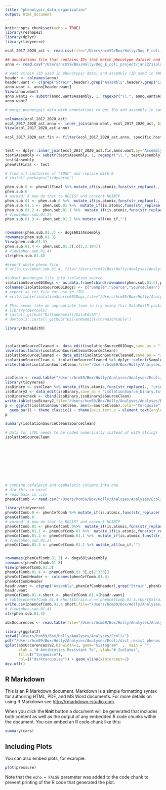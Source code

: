 ```yaml
---
title: "phenotypic_data_organization"
output: html_document
---
```


```r
knitr::opts_chunk$set(echo = TRUE)
library(reshape2)
library(dplyr)
library(tidyverse)
```



```r
ecol_2017_2020_ast <- read.csv(file="/Users/hcm59/Box/Holly/Dog_E_coli_project/jan22/ECOL_2017-2020_AST.csv",header=TRUE,na.strings = c("", "NA"))


```



```r
## annotations file that contains IDs that match phenotype dataset and those that match SNP dataset 
anno <- read.csv("/Users/hcm59/Box/Holly/Dog_E_coli_project/jan22/isolates_200_contigs_or_less_verified_host_species.csv",header=TRUE)

# want strain (ID used in phenotypic data) and assembly (ID used in SNP data)
header <- colnames(anno)
header.want <- c(grep("Strain",header),grep("Assembly",header),grep("Isolation.Source",header))
anno.want <- anno[header.want]
View(anno.want)
anno.want2 <- substr(anno.want$Assembly, 1, regexpr("\\.", anno.want$Assembly)-1)
anno.want2

# merge phenotypic data with annotations to get IDs and assembly in same file 

colnames(ecol_2017_2020_ast)
ecol_2017_2020_ast.anno <- inner_join(anno.want, ecol_2017_2020_ast, by=c("Strain" = "sample.ID."),keep=TRUE)
View(ecol_2017_2020_ast.anno)
  
ecol_2017_2020_ast.fin <- filter(ecol_2017_2020_ast.anno, specific.host == "Canis lupus familiaris")


test <- dplyr::inner_join(ecol_2017_2020_ast.fin,anno.want,by="Assembly")
test$Assembly <- substr(test$Assembly, 1, regexpr("\\.", test$Assembly)-1)
test$Assembly
phenAllFinal <- test

```

```r

# find all instances of "SUSC" and replace with 0
# install.packages("tidyverse")

phen.sub.0 <- phenAllFinal %>% mutate_if(is.atomic,funs(str_replace(., "SUSC", "0")))
phen.sub.0
# worked! # now do that to RESIST and convert NOINTP
phen.sub.01 <- phen.sub.0 %>%  mutate_if(is.atomic,funs(str_replace(., "RESIST", "1")))
phen.sub.01.1 <- phen.sub.01 %>%  mutate_if(is.atomic,funs(str_replace(., "NOINTP", "")))
phen.sub.01.2 <- phen.sub.01.1 %>%  mutate_if(is.atomic,funs(str_replace(., "INTER", "")))
# View(phen.sub.01.2)
phen.sub.01.3 <- phen.sub.01.2 %>% mutate_all(na_if,"")


rownames(phen.sub.01.3) <- dogs601$Assembly
rownames(phen.sub.01.3)
View(phen.sub.01.3)
phen.sub.01.4 <- phen.sub.01.3[,c(1,3:104)]
# View(phen.sub.01.4)
str(phen.sub.01.4)

#export whole pheno file 
# write.csv(phen.sub.01.4, file="/Users/hcm59/Box/Holly/Analyses/Analyses/Ecoli/pheno601Dogs_cleaned.csv")

#subset phenotype file into isolation source
isolationSource601Dogs <- as.data.frame(cbind(rownames(phen.sub.01.4),phen.sub.01.4$Isolation.Source,phen.sub.01.4$Isolation.Source))
colnames(isolationSource601Dogs) <- c("Sample","Source","SourceClean")
# export as txt file for use in iTOL 
# write.table(isolationSource601Dogs,file="/Users/hcm59/Box/Holly/Analyses/Analyses/Ecoli/isolationSourcePheno601Dogs.txt",quote=F, row.names = F)


```

```r
# This seems like an appropriate time to try using this DataEditR package
# library(devtools)
# install_github("DillonHammill/DataEditR")
# devtools::install_github("DillonHammill/rhandsontable")

library(DataEditR)



isolationSourceCleaned <- data_edit(isolationSource601Dogs,save_as = "isolationSource_cleaned.txt",code="isolationSourceEdit.R")
levels(as.factor(isolationSourceClean$SourceClean))
isolationSourceCleaned <- data_edit(isolationSourceCleaned,save_as = "isolationSource_cleaned.txt")
isolationSourceClean <- isolationSourceCleaned %>% dplyr::select(Sample,SourceClean)
write.table(isolationSourceClean,file="/Users/hcm59/Box/Holly/Analyses/Analyses/Ecoli/isolationSourceCleaned.txt",quote=F, row.names = F)


isoClean <- read.table("/Users/hcm59/Box/Holly/Analyses/Analyses/Ecoli/isolationSourceCleaned.txt",header=TRUE)
library(tidyverse)
isoBinary <- isoClean %>% mutate_if(is.atomic,funs(str_replace(., "urine", "1")))
isoBinary2 <- data_edit(isoBinary,save_as = "isolationSource_binary.txt",code="isolationSourceEdit2.R")
isoBinarycheck <- cbind(isoBinary,isoBinary2$SourceClean)
write.table(isoBinary2,file="/Users/hcm59/Box/Holly/Analyses/Analyses/Ecoli/isolationSourceBinary.txt",quote=F,row.names=F)
p <- ggplot(isolationSourceClean, aes(x=SourceClean),color="turquoise") + 
  geom_bar() + theme_classic() + theme(axis.text.x = element_text(angle = 90, vjust = 0.5, hjust=1,size=12)) 
p

summary(isolationSourceClean$SourceClean)

```


```r
# Data for iTOL needs to be coded numerically instead of with strings 
isolationSourceClean











```

```r
# combine cefalexin and cephalexin columns into one 
# did this in excel
# read back in .csv 
phenCefComb <- read.csv("/Users/hcm59/Box/Holly/Analyses/Analyses/Ecoli/phenotypesDogs171819_Cef_Combined.csv")

library(tidyverse)
phenCefComb.0 <- phenCefComb %>% mutate_if(is.atomic,funs(str_replace(., "SUSC", "0")))
phenCefComb.0
# worked! # now do that to RESIST and convert NOINTP
phenCefComb.01 <- phenCefComb.0%>%  mutate_if(is.atomic,funs(str_replace(., "RESIST", "1")))
phenCefComb.01.1 <- phenCefComb.01 %>%  mutate_if(is.atomic,funs(str_replace(., "NOINTP", "")))
phenCefComb.01.2 <- phenCefComb.01.1 %>%  mutate_if(is.atomic,funs(str_replace(., "INTER", "")))
# View(phen.sub.01.2)
phenCefComb.01.3 <- phenCefComb.01.2 %>% mutate_all(na_if,"")


rownames(phenCefComb.01.3) <- dogs601$Assembly
rownames(phenCefComb.01.3)
View(phenCefComb.01.3)
phenCefComb.01.4 <- phenCefComb.01.3[,c(2:336)]
phenCefCombHeader <- colnames(phenCefComb.01.4)
phenCefCombHeader
headr.want <- c(grep("Assembly",phenCefCombHeader),grep("Strain",phenCefCombHeader),grep("Isolation.Source",phenCefCombHeader),grep("Assembly",phenCefCombHeader),grep("sample.ID.",phenCefCombHeader),grep("INT",phenCefCombHeader),grep("specific.host",phenCefCombHeader))
headr.want 
phenCefComb.01.4.short <- phenCefComb.01.4[headr.want]
# table(phenCefComb.01.4.short$Strain.x == phenCefComb.01.4.short$Strain.y)
write.csv(phenCefComb.01.4.short,file="/Users/hcm59/Box/Holly/Analyses/Analyses/Ecoli/phenoCefComb.csv") 
# View(phen.sub.01.4)
str(phen.sub.01.4)

abxOccurences <- read.table(file="/Users/hcm59/Box/Holly/Analyses/Analyses/Ecoli/abxResistOccurences.txt")

library(ggplot2)
setwd("/Users/hcm59/Box/Holly/Analyses/Analyses/Ecoli/")
pdf("/Users/hcm59/Box/Holly/Analyses/Analyses/Ecoli/dist_resist_phenos.pdf")
qplot(abxOccurences$V2,binwidth=1, geom="histogram"  ,  main = "", 
      xlab = "# Antibiotics Resistant To", ylab="# Isolates", 
      fill=I("turquoise"), 
      col=I("darkturquoise")) + geom_vline(xintercept=2)
dev.off()


```


## R Markdown

This is an R Markdown document. Markdown is a simple formatting syntax for authoring HTML, PDF, and MS Word documents. For more details on using R Markdown see <http://rmarkdown.rstudio.com>.

When you click the **Knit** button a document will be generated that includes both content as well as the output of any embedded R code chunks within the document. You can embed an R code chunk like this:

```r
summary(cars)
```

## Including Plots

You can also embed plots, for example:

```r
plot(pressure)
```

Note that the `echo = FALSE` parameter was added to the code chunk to prevent printing of the R code that generated the plot.
